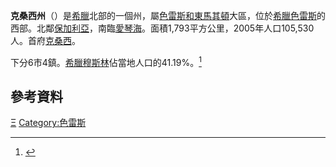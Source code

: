 {{Infobox Pref GR
|name = 克桑西
|name_local = Νομός Ξάνθης
|flag_reg = 
|image_map = GreeceXanthi.png
|periph = [[色雷斯和東馬其頓|色雷斯和東馬其頓]]
|capital = [[克桑西|克桑西]]
|population = 105530
|population_as_of = 2005年
|pop_rank = 第36位
|popdens_rank = 第22位
|area = 1793
|area_rank = 第37位
|postal_code = 67x xx
|area_code = 254x0, 25540
|licence = ΑΗ
|provinces = 0
|municip = 6
|commun = 4
|ISO = GR-72
|website = [http://www.xanthi.gr www.xanthi.gr]
|munic_map = Xanthi municipalities numbered.png}}
'''克桑西州'''（{{lang-el|Νομός Ξάνθης}}）是[[希臘|希臘]]北部的一個州，屬[[色雷斯和東馬其頓|色雷斯和東馬其頓]]大區，位於[[希臘色雷斯|希臘色雷斯]]的西部。北鄰[[保加利亞|保加利亞]]，南臨[[愛琴海|愛琴海]]。面積1,793平方公里，2005年人口105,530人。首府[[克桑西|克桑西]]。

下分6市4鎮。[[希臘裔穆斯林|希臘穆斯林]]佔當地人口的41.19%。<ref name="Gov">{{Cite web |url=http://www.hri.org/MFA/foreign/musmingr.htm |title=Υπουργείο Εξωτερικών, Υπηρεσία Ενημέρωσης: Μουσουλμάνικη μειονότητα Θράκης |accessdate=2008-12-03 |archive-date=2019-05-18 |archive-url=https://web.archive.org/web/20190518195547/http://www.hri.org/MFA/foreign/musmingr.htm |dead-url=no }}</ref>

== 參考資料 ==
<div class="references-small">
<references />
</div>

[[Category:希臘州份|Ξ]]
[[Category:色雷斯|Category:色雷斯]]